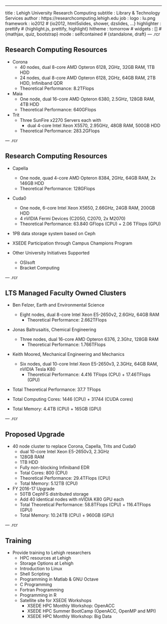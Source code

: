 ---
title       : Lehigh University Research Computing
subtitle    : Library & Technology Services
author      : https://researchcomputing.lehigh.edu
job         : 
logo        : lu.png
framework   : io2012        # {io2012, html5slides, shower, dzslides, ...}
highlighter : prettify      # {highlight.js, prettify, highlight}
hitheme     : tomorrow      # 
widgets     : []            # {mathjax, quiz, bootstrap}
mode        : selfcontained # {standalone, draft}
--- .rcr

## Research Computing Resources

* Corona
  - 40 nodes, dual 8-core AMD Opteron 6128, 2GHz, 32GB RAM, 1TB HDD
  - 24 nodes, dual 8-core AMD Opteron 6128, 2GHz, 64GB RAM, 2TB HDD, Infiniband QDR
  - Theoretical Performance: 8.2TFlops

* Maia
  - One node, dual 16-core AMD Opteron 6380, 2.5GHz, 128GB RAM, 4TB HDD
  - Theoretical Performance: 640GFlops
  
* Trit
  - Three SunFire x2270 Servers each with
    -  dual 4-core Intel Xeon X5570, 2.95GHz, 48GB RAM, 500GB HDD
  - Theoretical Performance: 283.2GFlops

--- .rcr

## Research Computing Resources

* Capella
  - One node, quad 4-core AMD Opteron 8384, 2GHz, 64GB RAM, 2x 146GB HDD
  - Theoretical Performance: 128GFlops

* Cuda0
  - One node, 6-core Intel Xeon X5650, 2.66GHz, 24GB RAM, 200GB HDD
  - 4 nVIDIA Fermi Devices (C2050, C2070, 2x M2070)
  - Theoretical Performance: 63.840 GFlops (CPU) + 2.06 TFlops (GPU)

* 1PB data storage system based on Ceph

* XSEDE Participation through Campus Champions Program

* Other University Initiatives Supported
  - OSIsoft
  - Bracket Computing

--- .rcr

## LTS Managed Faculty Owned Clusters

* Ben Felzer, Earth and Environmental Science
  - Eight nodes, dual 8-core Intel Xeon E5-2650v2, 2.6GHz, 64GB RAM
     * Theoretical Performance: 2.662TFlops
* Jonas Baltrusaitis, Chemical Engineering 
  - Three nodes, dual 16-core AMD Opteron 6376, 2.3Ghz, 128GB RAM
     * Theoretical Performance: 1.766TFlops
* Keith Moored, Mechanical Engineering and Mechanics
  - Six nodes, dual 10-core Intel Xeon E5-2650v3, 2.3GHz, 64GB RAM, nVIDIA Tesla K80
     * Theoretical Performance: 4.416 TFlops (CPU) + 17.46TFlops (GPU)

* Total Theoretical Performance: 37.7 TFlops

* Total Computing Cores: 1446 (CPU) + 31744 (CUDA cores)

* Total Memory: 4.4TB (CPU) + 165GB (GPU)

--- .rcr

## Proposed Upgrade

* 40 node cluster to replace Corona, Capella, Trits and Cuda0
  - dual 10-core Intel Xeon E5-2650v3, 2.3GHz
  - 128GB RAM
  - 1TB HDD
  - Fully non-blocking Infiniband EDR
  - Total Cores: 800 (CPU)
  - Theoretical Performance: 29.4TFlops (CPU)
  - Total Memory: 5.12TB (CPU)
* FY 2016-17 Upgrade
  - 50TB CephFS distributed storage
  - Add 40 identical nodes with nVIDIA K80 GPU each
  - Total Theoretical Performance: 58.8TFlops (CPU) + 116.4TFlops (GPU)
  - Total Memory: 10.24TB (CPU) + 960GB (GPU) 

--- .rcr

## Training

* Provide training to Lehigh researchers
  * HPC resources at Lehigh
  * Storage Options at Lehigh
  * Introduction to Linux
  * Shell Scripting
  * Programming in Matlab & GNU Octave
  * C Programming
  * Fortran Programming
  * Programming in R
  * Satellite site for XSEDE Workshops
     - XSEDE HPC Monthly Workshop: OpenACC
     - XSEDE HPC Summer BootCamp (OpenACC, OpenMP and MPI)
     - XSEDE HPC Monthly Workshop: Big Data


